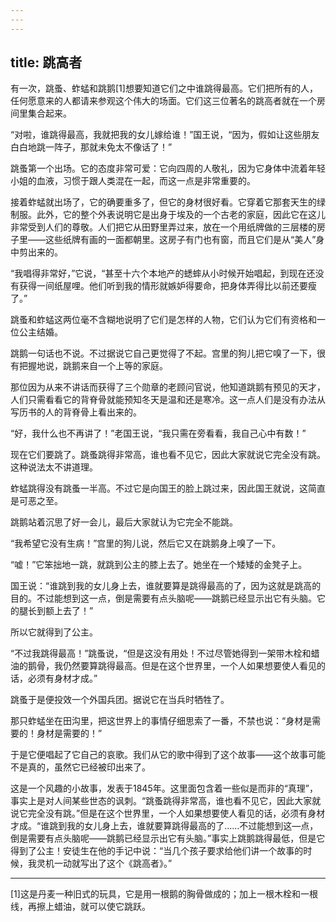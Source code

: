 ```yaml
---
---
---
```

title: 跳高者
---






有一次，跳蚤、蚱蜢和跳鹅[1]想要知道它们之中谁跳得最高。它们把所有的人，任何愿意来的人都请来参观这个伟大的场面。它们这三位著名的跳高者就在一个房间里集合起来。

“对啦，谁跳得最高，我就把我的女儿嫁给谁！”国王说，“因为，假如让这些朋友白白地跳一阵子，那就未免太不像话了！”

跳蚤第一个出场。它的态度非常可爱：它向四周的人敬礼，因为它身体中流着年轻小姐的血液，习惯于跟人类混在一起，而这一点是非常重要的。

接着蚱蜢就出场了，它的确要重多了，但它的身材很好看。它穿着它那套天生的绿制服。此外，它的整个外表说明它是出身于埃及的一个古老的家庭，因此它在这儿非常受到人们的尊敬。人们把它从田野里弄过来，放在一个用纸牌做的三层楼的房子里——这些纸牌有画的一面都朝里。这房子有门也有窗，而且它们是从“美人”身中剪出来的。

“我唱得非常好，”它说，“甚至十六个本地产的蟋蟀从小时候开始唱起，到现在还没有获得一间纸屋哩。他们听到我的情形就嫉妒得要命，把身体弄得比以前还要瘦了。”

跳蚤和蚱蜢这两位毫不含糊地说明了它们是怎样的人物，它们认为它们有资格和一位公主结婚。

跳鹅一句话也不说。不过据说它自己更觉得了不起。宫里的狗儿把它嗅了一下，很有把握地说，跳鹅来自一个上等的家庭。

那位因为从来不讲话而获得了三个勋章的老顾问官说，他知道跳鹅有预见的天才，人们只需看看它的背脊骨就能预知冬天是温和还是寒冷。这一点人们是没有办法从写历书的人的背脊骨上看出来的。

“好，我什么也不再讲了！”老国王说，“我只需在旁看看，我自己心中有数！”

现在它们要跳了。跳蚤跳得非常高，谁也看不见它，因此大家就说它完全没有跳。这种说法太不讲道理。

蚱蜢跳得没有跳蚤一半高。不过它是向国王的脸上跳过来，因此国王就说，这简直是可恶之至。

跳鹅站着沉思了好一会儿，最后大家就认为它完全不能跳。

“我希望它没有生病！”宫里的狗儿说，然后它又在跳鹅身上嗅了一下。

“嘘！”它笨拙地一跳，就跳到公主的膝上去了。她坐在一个矮矮的金凳子上。

国王说：“谁跳到我的女儿身上去，谁就要算是跳得最高的了，因为这就是跳高的目的。不过能想到这一点，倒是需要有点头脑呢——跳鹅已经显示出它有头脑。它的腿长到额上去了！”

所以它就得到了公主。

“不过我跳得最高！”跳蚤说，“但是这没有用处！不过尽管她得到一架带木栓和蜡油的鹅骨，我仍然要算跳得最高。但是在这个世界里，一个人如果想要使人看见的话，必须有身材才成。”

跳蚤于是便投效一个外国兵团。据说它在当兵时牺牲了。

那只蚱蜢坐在田沟里，把这世界上的事情仔细思索了一番，不禁也说：“身材是需要的！身材是需要的！”

于是它便唱起了它自己的哀歌。我们从它的歌中得到了这个故事——这个故事可能不是真的，虽然它已经被印出来了。

这是一个风趣的小故事，发表于1845年。这里面包含着一些似是而非的“真理”，事实上是对人间某些世态的讽刺。“跳蚤跳得非常高，谁也看不见它，因此大家就说它完全没有跳。”但是在这个世界里，一个人如果想要使人看见的话，必须有身材才成。“谁跳到我的女儿身上去，谁就要算跳得最高的了……不过能想到这—点，倒是需要有点头脑呢——跳鹅已经显示出它有头脑。”事实上跳鹅跳得最低，但是它得到了公主！安徒生在他的手记中说：“当几个孩子要求给他们讲一个故事的时候，我灵机一动就写出了这个《跳高者》。”



***



[1]这是丹麦一种旧式的玩具，它是用一根鹅的胸骨做成的；加上一根木栓和一根线，再擦上蜡油，就可以使它跳跃。